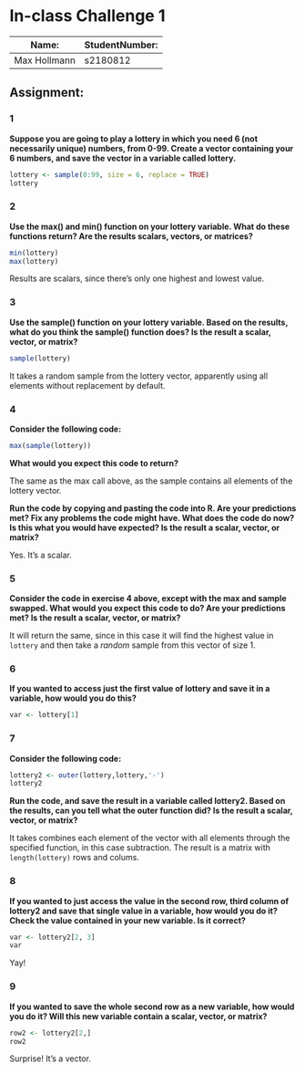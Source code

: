 In-class Challenge 1
========================================================

Name: | StudentNumber:
------|------
Max Hollmann | s2180812

Assignment:
-----------

### 1
**Suppose you are going to play a lottery in which you need 6 (not necessarily unique) numbers, from 0-99. Create a vector containing your 6 numbers, and save the vector in a variable called lottery.**
```{r}
lottery <- sample(0:99, size = 6, replace = TRUE)
lottery
```

### 2
**Use the max() and min() function on your lottery variable. What do these functions return? Are the results scalars, vectors, or matrices?**
```{r}
min(lottery)
max(lottery)
```

Results are scalars, since there's only one highest and lowest value.

### 3
**Use the sample() function on your lottery variable. Based on the results, what do you think the sample() function does? Is the result a scalar, vector, or matrix?**
```{r}
sample(lottery)
```

It takes a random sample from the lottery vector, apparently using all elements without replacement by default.

### 4
**Consider the following code:** 
```{r, eval=FALSE}
max(sample(lottery))
```
 
**What would you expect this code to return?**

The same as the max call above, as the sample contains all elements of the lottery vector.

**Run the code by copying and pasting the code into R. Are your predictions met? Fix any problems the code might have. What does the code do now? Is this what you would have expected? Is the result a scalar, vector, or matrix?**

Yes. It's a scalar.

### 5
**Consider the code in exercise 4 above, except with the max and sample swapped. What would you expect this code to do? Are your predictions met? Is the result a scalar, vector, or matrix?**

It will return the same, since in this case it will find the highest value in `lottery` and then take a *random* sample from this vector of size 1.

### 6
**If you wanted to access just the first value of lottery and save it in a variable, how would you do this?**

```{r, eval=FALSE}
var <- lottery[1]
```

### 7
**Consider the following code:**
```{r}
lottery2 <- outer(lottery,lottery,'-')
lottery2
```

**Run the code, and save the result in a variable called lottery2. Based on the results, can you tell what the outer function did? Is the result a scalar, vector, or matrix?**

It takes combines each element of the vector with all elements through the specified function, in this case subtraction. The result is a matrix with `length(lottery)` rows and colums.

### 8
**If you wanted to just access the value in the second row, third column of lottery2 and save that single value in a variable, how would you do it? Check the value contained in your new variable. Is it correct?**

```{r}
var <- lottery2[2, 3]
var
```

Yay!

### 9
**If you wanted to save the whole second row as a new variable, how would you do it? Will this new variable contain a scalar, vector, or matrix?**

```{r}
row2 <- lottery2[2,]
row2
```

Surprise! It's a vector.